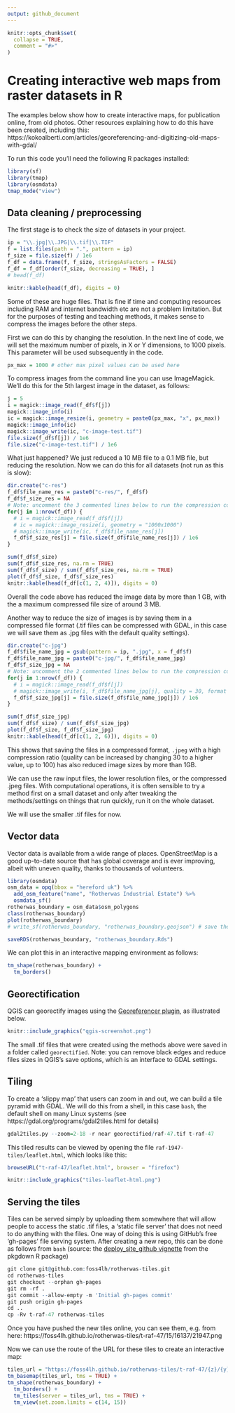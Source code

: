 ```yaml
---
output: github_document
---
```


<!-- README.md is generated from README.Rmd. Please edit that file -->

```r
knitr::opts_chunk$set(
  collapse = TRUE,
  comment = "#>"
)
```

# Creating interactive web maps from raster datasets in R

The examples below show how to create interactive maps, for publication online, from old photos.
Other resources explaining how to do this have been created, including this: https://kokoalberti.com/articles/georeferencing-and-digitizing-old-maps-with-gdal/ 

To run this code you'll need the following R packages installed:

```r
library(sf)
library(tmap)
library(osmdata)
tmap_mode("view")
```


## Data cleaning / preprocessing

The first stage is to check the size of datasets in your project.

```r
ip = "\\.jpg|\\.JPG|\\.tif|\\.TIF"
f = list.files(path = ".", pattern = ip)
f_size = file.size(f) / 1e6
f_df = data.frame(f, f_size, stringsAsFactors = FALSE)
f_df = f_df[order(f_size, decreasing = TRUE), ]
# head(f_df)
```

```r
knitr::kable(head(f_df), digits = 0)
```

Some of these are huge files.
That is fine if time and computing resources including RAM and internet bandwidth etc are not a problem limitation.
But for the purposes of testing and teaching methods, it makes sense to compress the images before the other steps.

First we can do this by changing the resolution.
In the next line of code, we will set the maximum number of pixels, in X or Y dimensions, to 1000 pixels.
This parameter will be used subsequently in the code.

```r
px_max = 1000 # other max pixel values can be used here
```

To compress images from the command line you can use ImageMagick.
We'll do this for the 5th largest image in the dataset, as follows:

```r
j = 5
i = magick::image_read(f_df$f[j])
magick::image_info(i)
ic = magick::image_resize(i, geometry = paste0(px_max, "x", px_max))
magick::image_info(ic)
magick::image_write(ic, "c-image-test.tif")
file.size(f_df$f[j]) / 1e6
file.size("c-image-test.tif") / 1e6
```

What just happened? 
We just reduced a 10 MB file to a 0.1 MB file, but reducing the resolution.
Now we can do this for all datasets (not run as this is slow):

```r
dir.create("c-res")
f_df$file_name_res = paste0("c-res/", f_df$f)
f_df$f_size_res = NA
# Note: uncomment the 3 commented lines below to run the compression code
for(j in 1:nrow(f_df)) {
  # i = magick::image_read(f_df$f[j])
  # ic = magick::image_resize(i, geometry = "1000x1000")
  # magick::image_write(ic, f_df$file_name_res[j])
  f_df$f_size_res[j] = file.size(f_df$file_name_res[j]) / 1e6
}
```

```r
sum(f_df$f_size)
sum(f_df$f_size_res, na.rm = TRUE)
sum(f_df$f_size) / sum(f_df$f_size_res, na.rm = TRUE)
plot(f_df$f_size, f_df$f_size_res)
knitr::kable(head(f_df[c(1, 2, 4)]), digits = 0)
```

Overall the code above has reduced the image data by more than 1 GB, with the a maximum compressed file size of around 3 MB.

Another way to reduce the size of images is by saving them in a compressed file format (.tif files can be compressed with GDAL, in this case we will save them as .jpg files with the default quality settings).

```r
dir.create("c-jpg")
f_df$file_name_jpg = gsub(pattern = ip, ".jpg", x = f_df$f)
f_df$file_name_jpg = paste0("c-jpg/", f_df$file_name_jpg)
f_df$f_size_jpg = NA
# Note: uncomment the 2 commented lines below to run the compression code
for(j in 1:nrow(f_df)) {
  # i = magick::image_read(f_df$f[j])
  # magick::image_write(i, f_df$file_name_jpg[j], quality = 30, format = "jpeg")
  f_df$f_size_jpg[j] = file.size(f_df$file_name_jpg[j]) / 1e6
}
```

```r
sum(f_df$f_size_jpg)
sum(f_df$f_size) / sum(f_df$f_size_jpg)
plot(f_df$f_size, f_df$f_size_jpg)
knitr::kable(head(f_df[c(1, 2, 6)]), digits = 0)
```

This shows that saving the files in a compressed format, `.jpeg` with a high compression ratio (quality can be increased by changing 30 to a higher value, up to 100) has also reduced image sizes by more than 1GB.

We can use the raw input files, the lower resolution files, or the compressed .jpeg files.
With computational operations, it is often sensible to try a method first on a small dataset and only after tweaking the methods/settings on things that run quickly, run it on the whole dataset.

We will use the smaller .tif files for now.

## Vector data 

Vector data is available from a wide range of places.
OpenStreetMap is a good up-to-date source that has global coverage and is ever improving, albeit with uneven quality, thanks to thousands of volunteers.

```r
library(osmdata)
osm_data = opq(bbox = "hereford uk") %>% 
  add_osm_feature("name", "Rotherwas Industrial Estate") %>% 
  osmdata_sf()
rotherwas_boundary = osm_data$osm_polygons
class(rotherwas_boundary)
plot(rotherwas_boundary)
# write_sf(rotherwas_boundary, "rotherwas_boundary.geojson") # save the file
```

```r
saveRDS(rotherwas_boundary, "rotherwas_boundary.Rds")
```

We can plot this in an interactive mapping environment as follows:

```r
tm_shape(rotherwas_boundary) +
  tm_borders()
```

## Georectification

QGIS can georectify images using the [Georeferencer plugin](https://docs.qgis.org/testing/en/docs/user_manual/plugins/plugins_georeferencer.html), as illustrated below.

```r
knitr::include_graphics("qgis-screenshot.png")
```

The small .tif files that were created using the methods above were saved in a folder called `georectified`.
Note: you can remove black edges and reduce files sizes in QGIS's save options, which is an interface to GDAL settings.

## Tiling

To create a 'slippy map' that users can zoom in and out, we can build a tile pyramid with GDAL.
We will do this from a shell, in this case `bash`, the default shell on many Linux systems (see https://gdal.org/programs/gdal2tiles.html for details)

```r
gdal2tiles.py --zoom=2-18 -r near georectified/raf-47.tif t-raf-47
```

This tiled results can be viewed by opening the file `raf-1947-tiles/leaflet.html`, which looks like this:

```r
browseURL("t-raf-47/leaflet.html", browser = "firefox")
```

```r
knitr::include_graphics("tiles-leaflet-html.png")
```


## Serving the tiles

Tiles can be served simply by uploading them somewhere that will allow people to access the static .tif files, a 'static file server' that does not need to do anything with the files.
One way of doing this is using GitHub's free 'gh-pages' file serving system.
After creating a new repo, this can be done as follows from `bash` (source: the [deploy_site_github vignette](https://pkgdown.r-lib.org/reference/deploy_site_github.html) from the pkgdown R package)

```r
git clone git@github.com:foss4lh/rotherwas-tiles.git
cd rotherwas-tiles
git checkout --orphan gh-pages
git rm -rf .
git commit --allow-empty -m 'Initial gh-pages commit'
git push origin gh-pages
cd ..
cp -Rv t-raf-47 rotherwas-tiles
```

Once you have pushed the new tiles online, you can see them, e.g. from here: 
https://foss4lh.github.io/rotherwas-tiles/t-raf-47/15/16137/21947.png

Now we can use the route of the URL for these tiles to create an interactive map:

```r
tiles_url = "https://foss4lh.github.io/rotherwas-tiles/t-raf-47/{z}/{y}/{x}"
tm_basemap(tiles_url, tms = TRUE) +
tm_shape(rotherwas_boundary) +
  tm_borders() +
  tm_tiles(server = tiles_url, tms = TRUE) +
  tm_view(set.zoom.limits = c(14, 15))
```


